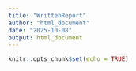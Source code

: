 ```yaml
---
title: "WrittenReport"
author: "html_document"
date: "2025-10-08"
output: html_document
---
```


```r
knitr::opts_chunk$set(echo = TRUE)
```

